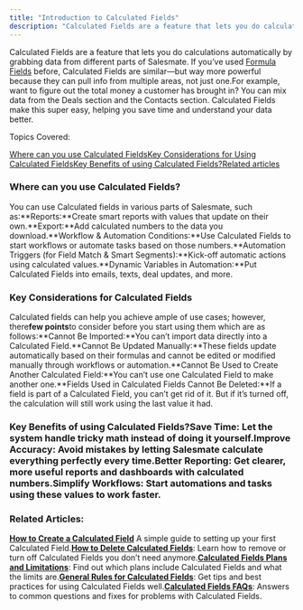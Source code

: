 ```yaml
---
title: "Introduction to Calculated Fields"
description: "Calculated Fields are a feature that lets you do calculations automatically by grabbing data from different parts of Salesmate. If you’ve used [Formul..."
---
```


Calculated Fields are a feature that lets you do calculations automatically by grabbing data from different parts of Salesmate. If you’ve used [Formula Fields](https://support.salesmate.io/hc/en-us/articles/6295749427225) before, Calculated Fields are similar—but way more powerful because they can pull info from multiple areas, not just one.For example, want to figure out the total money a customer has brought in? You can mix data from the Deals section and the Contacts section. Calculated Fields make this super easy, helping you save time and understand your data better.

Topics Covered:

[Where can you use Calculated Fields](https://support.salesmate.io/hc/en-us/articles/39708993148185-Introduction-to-Calculated-Fields#h_01JQVCZK0RFARV15SM0QS6KKJM)[Key Considerations for Using Calculated Fields](https://support.salesmate.io/hc/en-us/articles/39708993148185-Introduction-to-Calculated-Fields#h_01JQVW19B9V1YGKFAVM550ZWWQ)[Key Benefits of using Calculated Fields?](https://support.salesmate.io/hc/en-us/articles/39708993148185-Introduction-to-Calculated-Fields#h_01JQVAZ0BYBN2668JHBSAQJC6A)[Related articles](https://support.salesmate.io/hc/en-us/articles/39708993148185-Introduction-to-Calculated-Fields#h_01JQVYG5ETGK1ZEMXTKNPQYCHX)

### Where can you use Calculated Fields?

You can use Calculated fields in various parts of Salesmate, such as:**Reports:**Create smart reports with values that update on their own.**Export:**Add calculated numbers to the data you download.**Workflow & Automation Conditions:**Use Calculated Fields to start workflows or automate tasks based on those numbers.**Automation Triggers (for Field Match & Smart Segments):**Kick-off automatic actions using calculated values.**Dynamic Variables in Automation:**Put Calculated Fields into emails, texts, deal updates, and more.

### Key Considerations for Calculated Fields

Calculated fields can help you achieve ample of use cases; however, there**few points**to consider before you start using them which are as follows:**Cannot Be Imported:**You can’t import data directly into a Calculated Field.**Cannot Be Updated Manually:**These fields update automatically based on their formulas and cannot be edited or modified manually through workflows or automation.**Cannot Be Used to Create Another Calculated Field:**You can’t use one Calculated Field to make another one.**Fields Used in Calculated Fields Cannot Be Deleted:**If a field is part of a Calculated Field, you can’t get rid of it. But if it’s turned off, the calculation will still work using the last value it had.

### Key Benefits of using Calculated Fields?**Save Time**: Let the system handle tricky math instead of doing it yourself.**Improve Accuracy**: Avoid mistakes by letting Salesmate calculate everything perfectly every time.**Better Reporting**: Get clearer, more useful reports and dashboards with calculated numbers.**Simplify Workflows**: Start automations and tasks using these values to work faster.

### Related Articles:

[**How to Create a Calculated Field**](https://support.salesmate.io/hc/en-us/articles/39738805650713) A simple guide to setting up your first Calculated Field.[**How to Delete Calculated Fields**](https://support.salesmate.io/hc/en-us/articles/39738868431769): Learn how to remove or turn off Calculated Fields you don’t need anymore.[**Calculated Fields Plans and Limitations**](https://support.salesmate.io/hc/en-us/articles/39709023045145): Find out which plans include Calculated Fields and what the limits are.[**General Rules for Calculated Fields**](https://support.salesmate.io/hc/en-us/articles/39738955084057): Get tips and best practices for using Calculated Fields well.[**Calculated Fields FAQs**](https://support.salesmate.io/hc/en-us/articles/45284660815001): Answers to common questions and fixes for problems with Calculated Fields.
